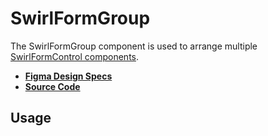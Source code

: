 
<Meta title="Components/SwirlFormGroup" />

# SwirlFormGroup

The SwirlFormGroup component is used to arrange multiple
[SwirlFormControl components](?path=/docs/components-swirlformcontrol--swirl-form-control).

- **[Figma Design Specs](https://www.figma.com/file/iRHiAFsHxnzux8gQ9EjlZe/Swirl-Components?node-id=2%3A30)**
- **[Source Code](https://github.com/flip-corp/swirl/tree/main/packages/swirl-components/src/components/swirl-form-group)**

## Usage

<Canvas of={Stories.SwirlFormGroup} sourceState="shown"></Canvas>

<Controls of={Stories.SwirlFormGroup} />
